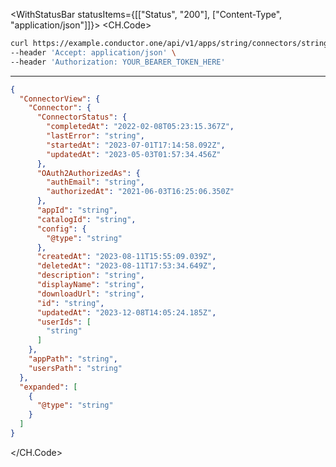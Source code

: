 

<WithStatusBar statusItems={[["Status", "200"], ["Content-Type", "application/json"]]}>
  <CH.Code>
  ```bash Example Request
  curl https://example.conductor.one/api/v1/apps/string/connectors/string \
--header 'Accept: application/json' \
--header 'Authorization: YOUR_BEARER_TOKEN_HERE'
  ```
  ---

  ```json Example Response
  {
    "ConnectorView": {
      "Connector": {
        "ConnectorStatus": {
          "completedAt": "2022-02-08T05:23:15.367Z",
          "lastError": "string",
          "startedAt": "2023-07-01T17:14:58.092Z",
          "updatedAt": "2023-05-03T01:57:34.456Z"
        },
        "OAuth2AuthorizedAs": {
          "authEmail": "string",
          "authorizedAt": "2021-06-03T16:25:06.350Z"
        },
        "appId": "string",
        "catalogId": "string",
        "config": {
          "@type": "string"
        },
        "createdAt": "2023-08-11T15:55:09.039Z",
        "deletedAt": "2023-08-11T17:53:34.649Z",
        "description": "string",
        "displayName": "string",
        "downloadUrl": "string",
        "id": "string",
        "updatedAt": "2023-12-08T14:05:24.185Z",
        "userIds": [
          "string"
        ]
      },
      "appPath": "string",
      "usersPath": "string"
    },
    "expanded": [
      {
        "@type": "string"
      }
    ]
  }
  ```
  </CH.Code>
</WithStatusBar>
